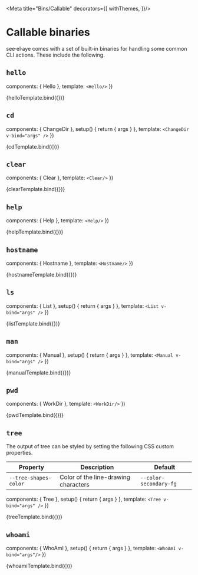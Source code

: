 


<Meta
  title="Bins/Callable"
  decorators={[
    withThemes,
  ]}/>

# Callable binaries

see·el·aye comes with a set of built-in binaries for handling some common CLI
actions. These include the following.

## `hello`

<Description of={Hello}/>

  components: { Hello },
  template: `
    <Hello/>
  `
})

<Canvas>
  <Story name="hello">
    {helloTemplate.bind({})}
  </Story>
</Canvas>

## `cd`

<Description of={ChangeDir}/>

  components: { ChangeDir },
  setup() {
    return { args }
  },
  template: `
    <ChangeDir v-bind="args" />
  `
})

<Canvas>
  <Story
    name="cd"
    argTypes={{
      '--verbose/-v': {
        table: {
          type: { summary: 'boolean' },
          defaultValue: { summary: false },
        },
        description: cdBinary.kwargs[0].description,
        control: null
      },
      'dirpath': {
        table: {
          type: { summary: 'string' },
          defaultValue: { summary: cdBinary.args[0].default },
        },
        description: cdBinary.args[0].description,
        control: null
      },
    }}
    args={{
      argv: [
        '--verbose',
        '~/c',
      ],
    }}>
    {cdTemplate.bind({})}
  </Story>
</Canvas>

<ArgsTable story="cd"/>

## `clear`

<Description of={Clear}/>

  components: { Clear },
  template: `
    <Clear/>
  `
})

<Canvas>
  <Story name="clear">
    {clearTemplate.bind({})}
  </Story>
</Canvas>

## `help`

<Description of={Help}/>

  components: { Help },
  template: `
    <Help/>
  `
})

<Canvas>
  <Story name="help">
    {helpTemplate.bind({})}
  </Story>
</Canvas>

## `hostname`

<Description of={Hostname}/>

  components: { Hostname },
  template: `
    <Hostname/>
  `
})

<Canvas>
  <Story name="hostname">
    {hostnameTemplate.bind({})}
  </Story>
</Canvas>

## `ls`

<Description of={List}/>

  components: { List },
  setup() {
    return { args }
  },
  template: `
    <List v-bind="args" />
  `
})

<Canvas>
  <Story
    name="ls"
    argTypes={{
      '--all/-a': {
        table: {
          type: { summary: 'boolean' },
          defaultValue: { summary: lsBinary.kwargs[0].default },
        },
        description: lsBinary.kwargs[0].description,
        control: null
      },
      'dirpath': {
        table: {
          type: { summary: 'string' },
          defaultValue: { summary: lsBinary.args[0].default },
        },
        description: lsBinary.args[0].description,
        control: null
      },
    }}
    args={{
      argv: [
        '--all',
        '~',
      ],
    }}>
    {listTemplate.bind({})}
  </Story>
</Canvas>

<ArgsTable story="ls"/>

## `man`

<Description of={Manual}/>

  components: { Manual },
  setup() {
    return { args }
  },
  template: `
    <Manual v-bind="args" />
  `
})

<Canvas>
  <Story
    name="man"
    argTypes={{
      'bin': {
        table: {
          type: { summary: 'string' },
        },
        description: manBinary.args[0].description,
        control: null
      },
    }}
    args={{
      argv: [
        'tree',
      ],
    }}>
    {manualTemplate.bind({})}
  </Story>
</Canvas>

<ArgsTable story="man"/>

## `pwd`

<Description of={WorkDir}/>

  components: { WorkDir },
  template: `
    <WorkDir/>
  `
})

<Canvas>
  <Story name="pwd">
    {pwdTemplate.bind({})}
  </Story>
</Canvas>

## `tree`

<Description of={Tree}/>

The output of tree can be styled by setting the following CSS custom properties.

| Property              | Description                          | Default                |
|-----------------------|--------------------------------------|------------------------|
| `--tree-shapes-color` | Color of the line-drawing characters | `--color-secondary-fg` |

  components: { Tree },
  setup() {
    return { args }
  },
  template: `
    <Tree v-bind="args" />
  `
})

<Canvas>
  <Story
    name="tree"
    argTypes={{
      '--verbose/-v': {
        table: {
          type: { summary: 'boolean' },
          defaultValue: { summary: treeBinary.kwargs[0].default },
        },
        description: treeBinary.kwargs[0].description,
        control: null
      },
      'dirpath': {
        table: {
          type: { summary: 'string' },
          defaultValue: { summary: treeBinary.args[0].default },
        },
        description: treeBinary.args[0].description,
        control: null
      },
    }}
    args={{
      argv: [
        '--verbose',
        '~',
      ],
      style: {
        '--tree-shapes-color': 'var(--color-normal-fg)',
      },
    }}>
    {treeTemplate.bind({})}
  </Story>
</Canvas>

<ArgsTable story="tree"/>

## `whoami`

<Description of={WhoAmI}/>

  components: { WhoAmI },
  setup() {
    return { args }
  },
  template: `
    <WhoAmI v-bind="args"/>
  `
})

<Canvas>
  <Story
    name="whoami"
    argTypes={{
      '--groot/-g': {
        table: {
          type: { summary: 'boolean' },
          defaultValue: { summary: whoamiBinary.kwargs[0].default },
        },
        description: whoamiBinary.kwargs[0].description,
        control: null
      },
    }}
    args={{ argv: ['--groot'] }}>
    {whoamiTemplate.bind({})}
  </Story>
</Canvas>

<ArgsTable story="whoami"/>
